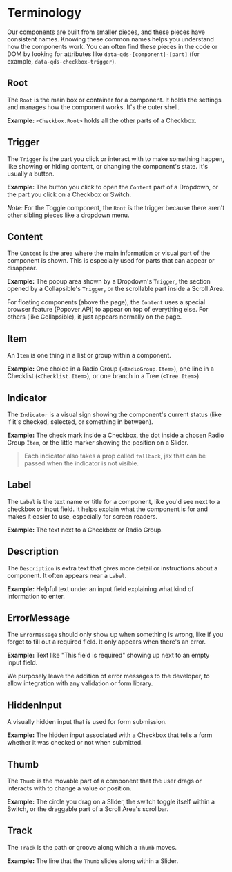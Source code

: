 # Terminology

Our components are built from smaller pieces, and these pieces have consistent names. Knowing these common names helps you understand how the components work. You can often find these pieces in the code or DOM by looking for attributes like `data-qds-[component]-[part]` (for example, `data-qds-checkbox-trigger`).

## Root

The `Root` is the main box or container for a component. It holds the settings and manages how the component works. It's the outer shell.

**Example:** `<Checkbox.Root>` holds all the other parts of a Checkbox.

## Trigger

The `Trigger` is the part you click or interact with to make something happen, like showing or hiding content, or changing the component's state. It's usually a button.

**Example:** The button you click to open the `Content` part of a Dropdown, or the part you click on a Checkbox or Switch.

*Note:* For the Toggle component, the `Root` *is* the trigger because there aren't other sibling pieces like a dropdown menu.

## Content

The `Content` is the area where the main information or visual part of the component is shown. This is especially used for parts that can appear or disappear.

**Example:** The popup area shown by a Dropdown's `Trigger`, the section opened by a Collapsible's `Trigger`, or the scrollable part inside a Scroll Area.

For floating components (above the page), the `Content` uses a special browser feature (Popover API) to appear on top of everything else. For others (like Collapsible), it just appears normally on the page.

## Item

An `Item` is one thing in a list or group within a component.

**Example:** One choice in a Radio Group (`<RadioGroup.Item>`), one line in a Checklist (`<Checklist.Item>`), or one branch in a Tree (`<Tree.Item>`).

## Indicator

The `Indicator` is a visual sign showing the component's current status (like if it's checked, selected, or something in between).

**Example:** The check mark inside a Checkbox, the dot inside a chosen Radio Group `Item`, or the little marker showing the position on a Slider.

> Each indicator also takes a prop called `fallback`, jsx that can be passed when the indicator is not visible.

## Label

The `Label` is the text name or title for a component, like you'd see next to a checkbox or input field. It helps explain what the component is for and makes it easier to use, especially for screen readers.

**Example:** The text next to a Checkbox or Radio Group.

## Description

The `Description` is extra text that gives more detail or instructions about a component. It often appears near a `Label`.

**Example:** Helpful text under an input field explaining what kind of information to enter.

## ErrorMessage

The `ErrorMessage` should only show up when something is wrong, like if you forget to fill out a required field. It only appears when there's an error.

**Example:** Text like "This field is required" showing up next to an empty input field.

We purposely leave the addition of error messages to the developer, to allow integration with any validation or form library.

## HiddenInput

A visually hidden input that is used for form submission.

**Example:** The hidden input associated with a Checkbox that tells a form whether it was checked or not when submitted.

## Thumb

The `Thumb` is the movable part of a component that the user drags or interacts with to change a value or position.

**Example:** The circle you drag on a Slider, the switch toggle itself within a Switch, or the draggable part of a Scroll Area's scrollbar.

## Track

The `Track` is the path or groove along which a `Thumb` moves.

**Example:** The line that the `Thumb` slides along within a Slider.



